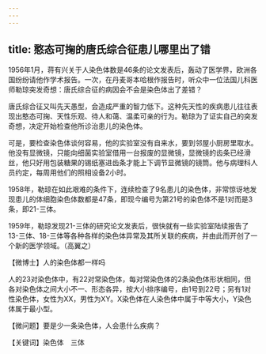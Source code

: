 ```yaml
---
---
---
```

title: 憨态可掬的唐氏综合征患儿哪里出了错
---




1956年1月，蒋有兴关于人染色体数是46条的论文发表后，轰动了医学界，欧洲各国纷纷请他作学术报告。一次，在丹麦哥本哈根作报告时，听众中一位法国儿科医师勒琼突发奇想：唐氏综合征的病因会不会是染色体出了差错？



唐氏综合征又叫先天愚型，会造成严重的智力低下。这种先天性的疾病患儿往往表现出憨态可掬、天性乐观、待人和蔼、温柔可亲的行为。勒琼为了证实自己的突发奇想，决定开始检查他所诊治患儿的染色体。

可是，要检查染色体谈何容易，他的实验室没有自来水，要到邻屋小厨房里取水。他没有显微镜，只能向细菌实验室借用一台报废的显微镜，显微镜的齿条已经滑丝，他只好用包装糖果的锡纸塞进齿条才能上下调节显微镜的镜筒。他与病理科人员约定，每周用他们的照相设备2小时。

1958年，勒琼在如此艰难的条件下，连续检查了9名患儿的染色体，非常惊讶地发现患儿的体细胞染色体数都是47条，即现今编号为第21号的染色体不是1对而是3条，即21-三体。

1959年，勒琼发现21-三体的研究论文发表后，很快就有一些实验室陆续报告了13-三体、18-三体等各种各样的染色体异常及其所关联的疾病，并由此而开创了一个新的医学领域。（高翼之）





【微博士】人的染色体都一样吗

人的23对染色体中，有22对常染色体，每对常染色体的2条染色体形状相同，但各对染色体之间大小不一、形态各异，按大小排序编号，由1号到22号；另有1对性染色体，女性为XX，男性为XY。X染色体在人染色体中属于中等大小，Y染色体属于最小型。

【微问题】要是少一条染色体，人会患什么疾病？

【关键词】染色体　三体